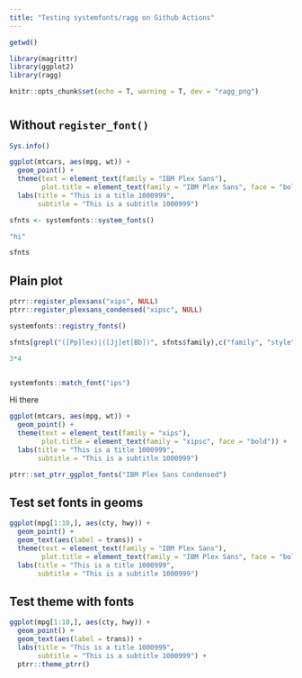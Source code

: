 ```yaml
---
title: "Testing systemfonts/ragg on Github Actions"
---
```


```r
getwd()
```

```r
library(magrittr)
library(ggplot2)
library(ragg)

knitr::opts_chunk$set(echo = T, warning = T, dev = "ragg_png")
```

# {.tabset}

## Without `register_font()`

```r
Sys.info()
```




```r
ggplot(mtcars, aes(mpg, wt)) +
  geom_point() +
  theme(text = element_text(family = "IBM Plex Sans"),
        plot.title = element_text(family = "IBM Plex Sans", face = "bold")) +
  labs(title = "This is a title 1000999",
       subtitle = "This is a subtitle 1000999")
```

```r
sfnts <- systemfonts::system_fonts()
```

```r
"hi"
```

```r
sfnts
```

## Plain plot

```r
ptrr::register_plexsans("xips", NULL)
ptrr::register_plexsans_condensed("xipsc", NULL)
```

```r
systemfonts::registry_fonts()
```



```r
sfnts[grepl("([Pp]lex)|([Jj]et[Bb])", sfnts$family),c("family", "style", "italic", "monospace")]
```


```r
3*4
```

```r
```

```r
systemfonts::match_font("ips")
```

Hi there

```r
ggplot(mtcars, aes(mpg, wt)) +
  geom_point() +
  theme(text = element_text(family = "xips"),
        plot.title = element_text(family = "xipsc", face = "bold")) +
  labs(title = "This is a title 1000999",
       subtitle = "This is a subtitle 1000999")
```

```r
ptrr::set_ptrr_ggplot_fonts("IBM Plex Sans Condensed")
```

## Test set fonts in geoms

```r
ggplot(mpg[1:10,], aes(cty, hwy)) +
  geom_point() +
  geom_text(aes(label = trans)) +
  theme(text = element_text(family = "IBM Plex Sans"),
        plot.title = element_text(family = "IBM Plex Sans", face = "bold")) +
  labs(title = "This is a title 1000999",
       subtitle = "This is a subtitle 1000999")
```

## Test theme with fonts

```r
ggplot(mpg[1:10,], aes(cty, hwy)) +
  geom_point() +
  geom_text(aes(label = trans)) +
  labs(title = "This is a title 1000999",
       subtitle = "This is a subtitle 1000999") +
  ptrr::theme_ptrr()
```
